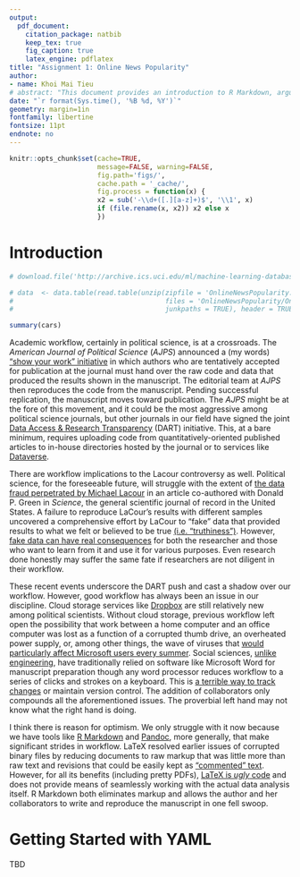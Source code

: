 ```yaml
---
output: 
  pdf_document:
    citation_package: natbib
    keep_tex: true
    fig_caption: true
    latex_engine: pdflatex
title: "Assignment 1: Online News Popularity"
author:
- name: Khoi Mai Tieu
# abstract: "This document provides an introduction to R Markdown, argues for its benefits, and presents a sample manuscript template intended for an academic audience. I include basic syntax to R Markdown and a minimal working example of how the analysis itself can be conducted within R with the `knitr` package."
date: "`r format(Sys.time(), '%B %d, %Y')`"
geometry: margin=1in
fontfamily: libertine
fontsize: 11pt
endnote: no
---
```


```r
knitr::opts_chunk$set(cache=TRUE,
                      message=FALSE, warning=FALSE,
                      fig.path='figs/',
                      cache.path = '_cache/',
                      fig.process = function(x) {
                      x2 = sub('-\\d+([.][a-z]+)$', '\\1', x)
                      if (file.rename(x, x2)) x2 else x
                      })
```


# Introduction

```r
# download.file('http://archive.ics.uci.edu/ml/machine-learning-databases/00332/OnlineNewsPopularity.zip', 'OnlineNewsPopularity.zip')

# data  <- data.table(read.table(unzip(zipfile = 'OnlineNewsPopularity.zip', 
#                                      files = 'OnlineNewsPopularity/OnlineNewsPopularity.csv', 
#                                      junkpaths = TRUE), header = TRUE, sep = ',', stringsAsFactors = FALSE))

summary(cars)
```

Academic workflow, certainly in political science, is at a crossroads. The *American Journal of Political Science* (*AJPS*) announced a (my words) ["show your work" initiative](http://ajps.org/2015/03/26/the-ajps-replication-policy-innovations-and-revisions/) in which authors who are tentatively accepted for publication at the journal must hand over the raw code and data that produced the results shown in the manuscript. The editorial team at *AJPS* then reproduces the code from the manuscript. Pending successful replication, the manuscript moves toward publication. The *AJPS* might be at the fore of this movement, and it could be the most aggressive among political science journals, but other journals in our field have signed the joint [Data Access & Research Transparency](http://www.dartstatement.org/) (DART) initiative. This, at a bare minimum, requires uploading code from quantitatively-oriented published articles to in-house directories hosted by the journal or to services like [Dataverse](http://dataverse.org/). 

There are workflow implications to the Lacour controversy as well. Political science, for the foreseeable future, will struggle with the extent of [the data fraud perpetrated by Michael Lacour](http://stanford.edu/~dbroock/broockman_kalla_aronow_lg_irregularities.pdf) in an article co-authored with Donald P. Green in *Science*, the general scientific journal of record in the United States. A failure to reproduce LaCour's results with different samples uncovered a comprehensive effort by LaCour to "fake" data that provided results to what we felt or believed to be true [(i.e. "truthiness")](http://chronicle.com/article/LAffaire-LaCour/230905/). However, [fake data can have real consequences](http://kieranhealy.org/blog/archives/2015/05/20/fake-science-real-consequences/) for both the researcher and those who want to learn from it and use it for various purposes. Even research done honestly may suffer the same fate if researchers are not diligent in their workflow.

These recent events underscore the DART push and cast a shadow over our workflow. However, good workflow has always been an issue in our discipline. Cloud storage services like [Dropbox](http://www.dropbox.com) are still relatively new among political scientists. Without cloud storage, previous workflow left open the possibility that work between a home computer and an office computer was lost as a function of a corrupted thumb drive, an overheated power supply, or, among other things, the wave of viruses that [would particularly affect Microsoft users every summer](http://money.cnn.com/2003/11/05/technology/microsoftbounty/). Social sciences, [unlike engineering](http://kieranhealy.org/blog/archives/2014/01/23/plain-text/), have traditionally relied on software like Microsoft Word for manuscript preparation though any word processor reduces workflow to a series of clicks and strokes on a keyboard. This is [a terrible way to track changes](http://www.nytimes.com/2013/04/19/opinion/krugman-the-excel-depression.html) or maintain version control. The addition of collaborators only compounds all the aforementioned issues. The proverbial left hand may not know what the right hand is doing.

I think there is reason for optimism. We only struggle with it now because we have tools like [R Markdown](http://rmarkdown.rstudio.com/) and [Pandoc](http://pandoc.org/), more generally, that make significant strides in workflow. LaTeX resolved earlier issues of corrupted binary files by reducing documents to raw markup that was little more than raw text and revisions that could be easily kept as ["commented" text](http://tex.stackexchange.com/questions/11177/how-to-write-hidden-notes-in-a-latex-file). However, for all its benefits (including pretty PDFs), [LaTeX is *ugly* code](http://www-rohan.sdsu.edu/~aty/bibliog/latex/gripe.html) and does not provide means of seamlessly working with the actual data analysis itself. R Markdown both eliminates markup and allows the author and her collaborators to write and reproduce the manuscript in one fell swoop.

# Getting Started with YAML

TBD